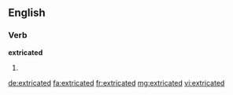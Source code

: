 ==English==

===Verb===
'''extricated'''

# {{past of|extricate}}

[[de:extricated]]
[[fa:extricated]]
[[fr:extricated]]
[[mg:extricated]]
[[vi:extricated]]